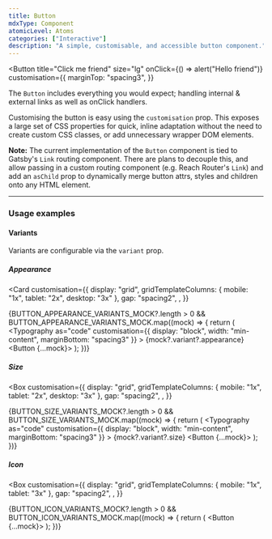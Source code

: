 ```yaml
---
title: Button
mdxType: Component
atomicLevel: Atoms
categories: ["Interactive"]
description: "A simple, customisable, and accessible button component."
---
```



<Button
  title="Click me friend"
  size="lg"
  onClick={() => alert("Hello friend")}
  customisation={{
    marginTop: "spacing3",
  }}
></Button>

The `Button` includes everything you would expect; handling internal & external
links as well as onClick handlers.

Customising the button is easy using the `customisation` prop. This exposes a
large set of CSS properties for quick, inline adaptation without the need to
create custom CSS classes, or add unnecessary wrapper DOM elements.

**Note:** The current implementation of the `Button` component is tied to
Gatsby's `Link` routing component. There are plans to decouple this, and allow
passing in a custom routing component (e.g. Reach Router's `Link`) and add an
`asChild` prop to dynamically merge button attrs, styles and children onto any
HTML element.

---

### Usage examples

#### Variants

Variants are configurable via the `variant` prop.

##### Appearance

<Card
  customisation={{
    display: "grid",
    gridTemplateColumns: { mobile: "1x", tablet: "2x", desktop: "3x" },
    gap: "spacing2",
    ,
  }}
>
  {BUTTON_APPEARANCE_VARIANTS_MOCK?.length > 0 &&
    BUTTON_APPEARANCE_VARIANTS_MOCK.map((mock) => {
      return (
        <Box>
            <Typography
              as="code"
              customisation={{ display: "block", width: "min-content", marginBottom: "spacing3" }}
            >
              {mock?.variant?.appearance}
            </Typography>
          <Button {...mock}></Button>
        </Box>
      );
    })}

</Card>

##### Size

<Box
  customisation={{
    display: "grid",
    gridTemplateColumns: { mobile: "1x", tablet: "2x", desktop: "3x" },
    gap: "spacing2",
    ,
  }}
>
  {BUTTON_SIZE_VARIANTS_MOCK?.length > 0 &&
    BUTTON_SIZE_VARIANTS_MOCK.map((mock) => {
      return (
        <Box>
            <Typography
              as="code"
              customisation={{ display: "block", width: "min-content", marginBottom: "spacing3" }}
            >
              {mock?.variant?.size}
            </Typography>
          <Button {...mock}></Button>
        </Box>
      );
    })}

</Box>

##### Icon

<Box
  customisation={{
    display: "grid",
    gridTemplateColumns: { mobile: "1x", tablet: "3x" },
    gap: "spacing2",
    ,
  }}
>
  {BUTTON_ICON_VARIANTS_MOCK?.length > 0 &&
    BUTTON_ICON_VARIANTS_MOCK.map((mock) => {
      return (
        <Box>
          <Button {...mock}></Button>
        </Box>
      );
    })}
</Box>
